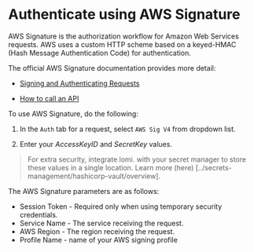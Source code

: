 # Authenticate using AWS Signature 

AWS Signature is the authorization workflow for Amazon Web Services requests. AWS uses a custom HTTP scheme based on a keyed-HMAC (Hash Message Authentication Code) for authentication.

The official AWS Signature documentation provides more detail:

- [Signing and Authenticating Requests](https://docs.aws.amazon.com/AmazonS3/latest/userguide/RESTAuthentication.html)

- [How to call an API](https://docs.aws.amazon.com/apigateway/latest/developerguide/how-to-call-api.html) 

To use AWS Signature, do the following:

1. In the `Auth` tab for a request, select `AWS Sig V4` from  dropdown list.

2. Enter your *AccessKeyID* and *SecretKey* values. 

> For extra security, integrate lomi. with your secret manager to store these values in a single location. Learn more (here) [../secrets-management/hashicorp-vault/overview].

The AWS Signature parameters are as follows:

- Session Token - Required only when using temporary security credentials.
- Service Name - The service receiving the request.
- AWS Region - The region receiving the request.
- Profile Name - name of your AWS signing profile

